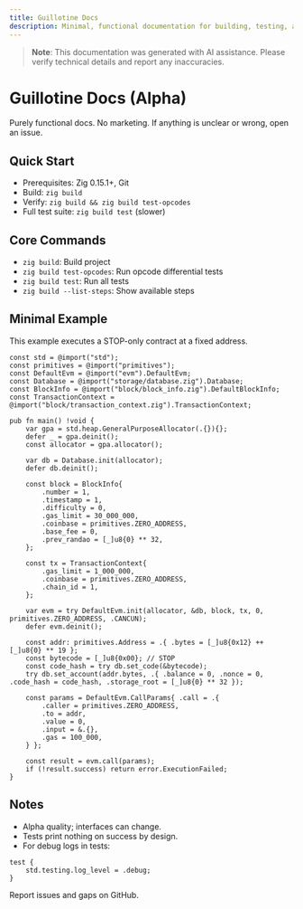 ```yaml
---
title: Guillotine Docs
description: Minimal, functional documentation for building, testing, and using the Zig EVM.
---
```


> **Note**: This documentation was generated with AI assistance. Please verify technical details and report any inaccuracies.

# Guillotine Docs (Alpha)

Purely functional docs. No marketing. If anything is unclear or wrong, open an issue.

## Quick Start

- Prerequisites: Zig 0.15.1+, Git
- Build: `zig build`
- Verify: `zig build && zig build test-opcodes`
- Full test suite: `zig build test` (slower)

## Core Commands

- `zig build`: Build project
- `zig build test-opcodes`: Run opcode differential tests
- `zig build test`: Run all tests
- `zig build --list-steps`: Show available steps

## Minimal Example

This example executes a STOP-only contract at a fixed address.

```zig
const std = @import("std");
const primitives = @import("primitives");
const DefaultEvm = @import("evm").DefaultEvm;
const Database = @import("storage/database.zig").Database;
const BlockInfo = @import("block/block_info.zig").DefaultBlockInfo;
const TransactionContext = @import("block/transaction_context.zig").TransactionContext;

pub fn main() !void {
    var gpa = std.heap.GeneralPurposeAllocator(.{}){};
    defer _ = gpa.deinit();
    const allocator = gpa.allocator();

    var db = Database.init(allocator);
    defer db.deinit();

    const block = BlockInfo{
        .number = 1,
        .timestamp = 1,
        .difficulty = 0,
        .gas_limit = 30_000_000,
        .coinbase = primitives.ZERO_ADDRESS,
        .base_fee = 0,
        .prev_randao = [_]u8{0} ** 32,
    };

    const tx = TransactionContext{
        .gas_limit = 1_000_000,
        .coinbase = primitives.ZERO_ADDRESS,
        .chain_id = 1,
    };

    var evm = try DefaultEvm.init(allocator, &db, block, tx, 0, primitives.ZERO_ADDRESS, .CANCUN);
    defer evm.deinit();

    const addr: primitives.Address = .{ .bytes = [_]u8{0x12} ++ [_]u8{0} ** 19 };
    const bytecode = [_]u8{0x00}; // STOP
    const code_hash = try db.set_code(&bytecode);
    try db.set_account(addr.bytes, .{ .balance = 0, .nonce = 0, .code_hash = code_hash, .storage_root = [_]u8{0} ** 32 });

    const params = DefaultEvm.CallParams{ .call = .{
        .caller = primitives.ZERO_ADDRESS,
        .to = addr,
        .value = 0,
        .input = &.{},
        .gas = 100_000,
    } };

    const result = evm.call(params);
    if (!result.success) return error.ExecutionFailed;
}
```

## Notes

- Alpha quality; interfaces can change.
- Tests print nothing on success by design.
- For debug logs in tests:

```zig
test {
    std.testing.log_level = .debug;
}
```

Report issues and gaps on GitHub.
